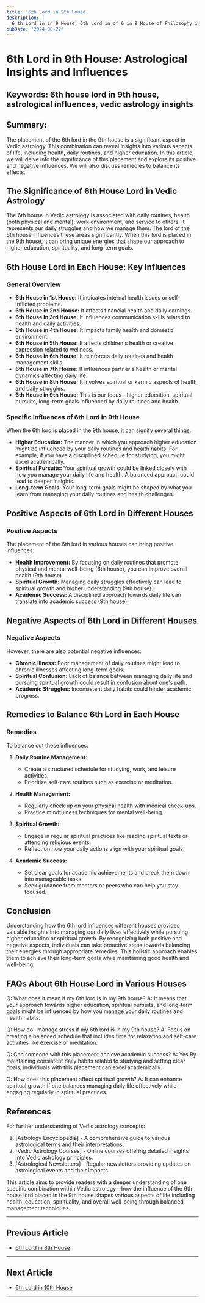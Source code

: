 ```yaml
---
title: '6th Lord in 9th House'
description: |
  6 th Lord in in 9 House, 6th Lord in of 6 in 9 House of Philosophy in Vedic astrology
pubDate: '2024-08-22'
---
```


# 6th Lord in 9th House: Astrological Insights and Influences

## Keywords: 6th house lord in 9th house, astrological influences, vedic astrology insights

## Summary:
The placement of the 6th lord in the 9th house is a significant aspect in Vedic astrology. This combination can reveal insights into various aspects of life, including health, daily routines, and higher education. In this article, we will delve into the significance of this placement and explore its positive and negative influences. We will also discuss remedies to balance its effects.

## The Significance of 6th House Lord in Vedic Astrology

The 6th house in Vedic astrology is associated with daily routines, health (both physical and mental), work environment, and service to others. It represents our daily struggles and how we manage them. The lord of the 6th house influences these areas significantly. When this lord is placed in the 9th house, it can bring unique energies that shape our approach to higher education, spirituality, and long-term goals.

## 6th House Lord in Each House: Key Influences

### General Overview

- **6th House in 1st House:** It indicates internal health issues or self-inflicted problems.
- **6th House in 2nd House:** It affects financial health and daily earnings.
- **6th House in 3rd House:** It influences communication skills related to health and daily activities.
- **6th House in 4th House:** It impacts family health and domestic environment.
- **6th House in 5th House:** It affects children's health or creative expression related to wellness.
- **6th House in 6th House:** It reinforces daily routines and health management skills.
- **6th House in 7th House:** It influences partner's health or marital dynamics affecting daily life.
- **6th House in 8th House:** It involves spiritual or karmic aspects of health and daily struggles.
- **6th House in 9th House:** This is our focus—higher education, spiritual pursuits, long-term goals influenced by daily routines and health.

### Specific Influences of 6th Lord in 9th House

When the 6th lord is placed in the 9th house, it can signify several things:
- **Higher Education:** The manner in which you approach higher education might be influenced by your daily routines and health habits. For example, if you have a disciplined schedule for studying, you might excel academically.
- **Spiritual Pursuits:** Your spiritual growth could be linked closely with how you manage your daily life and health. A balanced approach could lead to deeper insights.
- **Long-term Goals:** Your long-term goals might be shaped by what you learn from managing your daily routines and health challenges.

## Positive Aspects of 6th Lord in Different Houses

### Positive Aspects

The placement of the 6th lord in various houses can bring positive influences:
- **Health Improvement:** By focusing on daily routines that promote physical and mental well-being (6th house), you can improve overall health (9th house).
- **Spiritual Growth:** Managing daily struggles effectively can lead to spiritual growth and higher understanding (9th house).
- **Academic Success:** A disciplined approach towards daily life can translate into academic success (9th house).

## Negative Aspects of 6th Lord in Different Houses

### Negative Aspects

However, there are also potential negative influences:
- **Chronic Illness:** Poor management of daily routines might lead to chronic illnesses affecting long-term goals.
- **Spiritual Confusion:** Lack of balance between managing daily life and pursuing spiritual growth could result in confusion about one's path.
- **Academic Struggles:** Inconsistent daily habits could hinder academic progress.

## Remedies to Balance 6th Lord in Each House

### Remedies

To balance out these influences:

1. **Daily Routine Management:**
   - Create a structured schedule for studying, work, and leisure activities.
   - Prioritize self-care routines such as exercise or meditation.

2. **Health Management:**
   - Regularly check up on your physical health with medical check-ups.
   - Practice mindfulness techniques for mental well-being.

3. **Spiritual Growth:**
   - Engage in regular spiritual practices like reading spiritual texts or attending religious events.
   - Reflect on how your daily actions align with your spiritual goals.

4. **Academic Success:**
   - Set clear goals for academic achievements and break them down into manageable tasks.
   - Seek guidance from mentors or peers who can help you stay focused.

## Conclusion

Understanding how the 6th lord influences different houses provides valuable insights into managing our daily lives effectively while pursuing higher education or spiritual growth. By recognizing both positive and negative aspects, individuals can take proactive steps towards balancing their energies through appropriate remedies. This holistic approach enables them to achieve their long-term goals while maintaining good health and well-being.

## FAQs About 6th House Lord in Various Houses

Q: What does it mean if my 6th lord is in my 9th house?
A: It means that your approach towards higher education, spiritual pursuits, and long-term goals might be influenced by how you manage your daily routines and health habits.

Q: How do I manage stress if my 6th lord is in my 9th house?
A: Focus on creating a balanced schedule that includes time for relaxation and self-care activities like exercise or meditation.

Q: Can someone with this placement achieve academic success?
A: Yes By maintaining consistent daily habits related to studying and setting clear goals, individuals with this placement can excel academically.

Q: How does this placement affect spiritual growth?
A: It can enhance spiritual growth if one balances managing daily life effectively while engaging regularly in spiritual practices.

## References

For further understanding of Vedic astrology concepts:
1. [Astrology Encyclopedia] - A comprehensive guide to various astrological terms and their interpretations.
2. [Vedic Astrology Courses] - Online courses offering detailed insights into Vedic astrology principles.
3. [Astrological Newsletters] - Regular newsletters providing updates on astrological events and their impacts.

This article aims to provide readers with a deeper understanding of one specific combination within Vedic astrology—how the influence of the 6th house lord placed in the 9th house shapes various aspects of life including health, education, spirituality, and overall well-being through balanced management techniques.

---

## Previous Article
- [6th Lord in 8th House](/blogs-md/1006_6th_Lord_in_all_Houses/100608_6th_Lord_in_8th_House.md)

---

## Next Article
- [6th Lord in 10th House](/blogs-md/1006_6th_Lord_in_all_Houses/100610_6th_Lord_in_10th_House.md)

---

